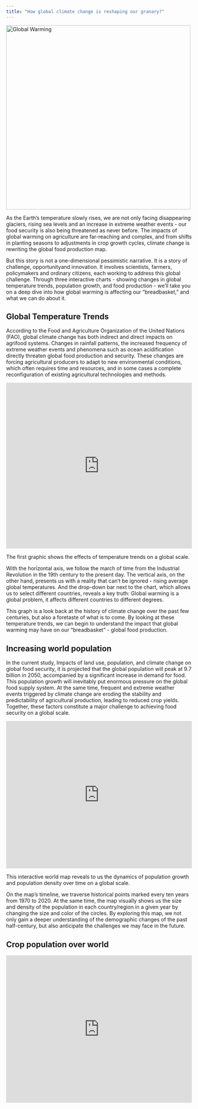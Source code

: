 ```yaml
---
title: "How global climate change is reshaping our granary?"
---
```

```{=html}
<img src="GlobalWarming1.jpg" alt="Global Warming" width="500" />
```


As the Earth's temperature slowly rises, we are not only facing disappearing glaciers, rising sea levels and an increase in extreme weather events - our food security is also being threatened as never before. The impacts of global warming on agriculture are far-reaching and complex, and from shifts in planting seasons to adjustments in crop growth cycles, climate change is rewriting the global food production map.

But this story is not a one-dimensional pessimistic narrative. It is a story of challenge, opportunityand innovation. It involves scientists, farmers, policymakers and ordinary citizens, each working to address this global challenge. Through three interactive charts - showing changes in global temperature trends, population growth, and food production - we'll take you on a deep dive into how global warming is affecting our "breadbasket," and what we can do about it.

## Global Temperature Trends

According to the Food and Agriculture Organization of the United Nations (FAO), global climate change has both indirect and direct impacts on agrifood systems. Changes in rainfall patterns, the increased frequency of extreme weather events and phenomena such as ocean acidification directly threaten global food production and security. These changes are forcing agricultural producers to adapt to new environmental conditions, which often requires time and resources, and in some cases a complete reconfiguration of existing agricultural technologies and methods.

```{=html}
<iframe height="450" width="100%" frameborder="no" src="https://jinwchao.shinyapps.io/personal_app/"> </iframe>
```


The first graphic shows the effects of temperature trends on a global scale.

With the horizontal axis, we follow the march of time from the Industrial Revolution in the 19th century to the present day. The vertical axis, on the other hand, presents us with a reality that can't be ignored - rising average global temperatures. And the drop-down bar next to the chart, which allows us to select different countries, reveals a key truth: Global warming is a global problem, it affects different countries to different degrees.

This graph is a look back at the history of climate change over the past few centuries, but also a foretaste of what is to come. By looking at these temperature trends, we can begin to understand the impact that global warming may have on our "breadbasket" - global food production.

## Increasing world population

In the current study, Impacts of land use, population, and climate change on global food security, it is projected that the global population will peak at 9.7 billion in 2050, accompanied by a significant increase in demand for food. This population growth will inevitably put enormous pressure on the global food supply system. At the same time, frequent and extreme weather events triggered by climate change are eroding the stability and predictability of agricultural production, leading to reduced crop yields. Together, these factors constitute a major challenge to achieving food security on a global scale.

```{=html}
<iframe height="400" width="100%" frameborder="no" src="https://jinwchao.shinyapps.io/app-2/"> </iframe>
```


This interactive world map reveals to us the dynamics of population growth and population density over time on a global scale.

On the map's timeline, we traverse historical points marked every ten years from 1970 to 2020. At the same time, the map visually shows us the size and density of the population in each country/region in a given year by changing the size and color of the circles. By exploring this map, we not only gain a deeper understanding of the demographic changes of the past half-century, but also anticipate the challenges we may face in the future.

## Crop population over world

```{=html}
<iframe height="400" width="100%" frameborder="no" src="https://jinwchao.shinyapps.io/app-3/"> </iframe>
```


